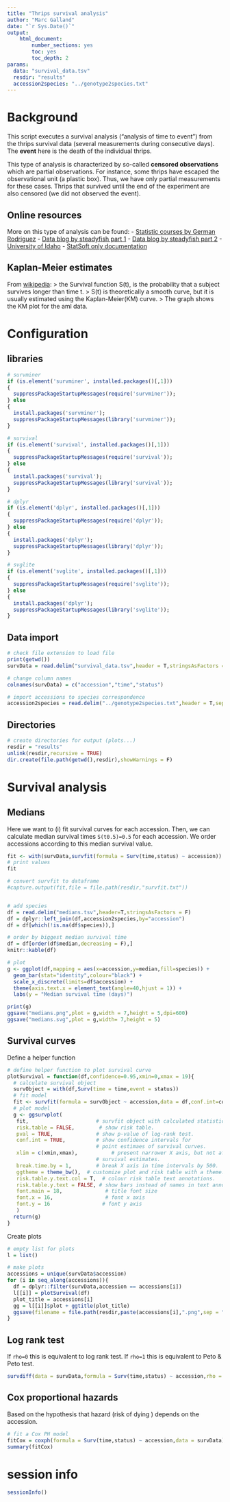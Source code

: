 ```yaml
---
title: "Thrips survival analysis"
author: "Marc Galland"
date: "`r Sys.Date()`"
output:
    html_document:
        number_sections: yes
        toc: yes
        toc_depth: 2  
params:
  data: "survival_data.tsv"
  resdir: "results"
  accession2species: "../genotype2species.txt"
---
```


# Background
This script executes a survival analysis ("analysis of time to event") from the thrips survival data (several measurements during consecutive days). The __event__ here is the death of the individual thrips.

This type of analysis is characterized by so-called __censored observations__ which are partial observations.
For instance, some thrips have escaped the observational unit (a plastic box). Thus, we have only partial measurements for these cases. Thrips that survived until the end of the experiment are also censored (we did not observed the event). 

## Online resources
More on this type of analysis can be found:
-  [Statistic courses by German Rodriguez](http://data.princeton.edu/pop509) 
-  [Data blog by steadyfish part 1](http://justanotherdatablog.blogspot.nl/2015/08/survival-analysis-1.html)
-  [Data blog by steadyfish part 2](http://justanotherdatablog.blogspot.nl/2015/08/survival-analysis-2.html)
-  [University of Idaho](http://www.webpages.uidaho.edu/wlf448/2007/LifeTables.htm)
-  [StatSoft only documentation](http://www.statsoft.com/Textbook/Survival-Failure-Time-Analysis#general)

## Kaplan-Meier estimates
From [wikipedia](https://en.wikipedia.org/wiki/Survival_analysis#Kaplan-Meier_plot_for_the_aml_data):
> the Survival function S(t), is the probability that a subject survives longer than time t. 
> S(t) is theoretically a smooth curve, but it is usually estimated using the Kaplan-Meier(KM) curve. 
> The graph shows the KM plot for the aml data.

# Configuration 

## libraries
```r
# survminer
if (is.element('survminer', installed.packages()[,1]))
{
  suppressPackageStartupMessages(require('survminer'));
} else
{
  install.packages('survminer');
  suppressPackageStartupMessages(library('survminer'));
}

# survival 
if (is.element('survival', installed.packages()[,1]))
{
  suppressPackageStartupMessages(require('survival'));
} else
{
  install.packages('survival');
  suppressPackageStartupMessages(library('survival'));
}

# dplyr
if (is.element('dplyr', installed.packages()[,1]))
{
  suppressPackageStartupMessages(require('dplyr'));
} else
{
  install.packages('dplyr');
  suppressPackageStartupMessages(library('dplyr'));
}

# svglite
if (is.element('svglite', installed.packages()[,1]))
{
  suppressPackageStartupMessages(require('svglite'));
} else
{
  install.packages('dplyr');
  suppressPackageStartupMessages(library('svglite'));
}
```

## Data import
```r
# check file extension to load file
print(getwd())
survData = read.delim("survival_data.tsv",header = T,stringsAsFactors = F)

# change column names
colnames(survData) = c("accession","time","status")

# import accessions to species correspondence
accession2species = read.delim("../genotype2species.txt",header = T,sep = "\t",stringsAsFactors = F)
```

## Directories 
```r
# create directories for output (plots...)
resdir = "results"
unlink(resdir,recursive = TRUE)
dir.create(file.path(getwd(),resdir),showWarnings = F)
```


# Survival analysis 

## Medians
Here we want to (i) fit survival curves for each accession. 
Then, we can calculate median survival times `S(t0.5)=0.5` for each accession. 
We order accessions according to this median survival value.
```r
fit <- with(survData,survfit(formula = Surv(time,status) ~ accession))
# print values
fit
```

```r
# convert survfit to dataframe
#capture.output(fit,file = file.path(resdir,"survfit.txt"))


# add species
df = read.delim("medians.tsv",header=T,stringsAsFactors = F)
df = dplyr::left_join(df,accession2species,by="accession")
df = df[which(!is.na(df$species)),]

# order by biggest median survival time
df = df[order(df$median,decreasing = F),]
knitr::kable(df)

# plot
g <- ggplot(df,mapping = aes(x=accession,y=median,fill=species)) +
  geom_bar(stat="identity",colour="black") + 
  scale_x_discrete(limits=df$accession) +
  theme(axis.text.x = element_text(angle=40,hjust = 1)) +
  labs(y = "Median survival time (days)")

print(g)
ggsave("medians.png",plot = g,width = 7,height = 5,dpi=600)
ggsave("medians.svg",plot = g,width= 7,height = 5)


```

## Survival curves
Define a helper function
```r
# define helper function to plot survival curve
plotSurvival = function(df,confidence=0.95,xmin=0,xmax = 19){
  # calculate survival object
  survObject = with(df,Surv(time = time,event = status))
  # fit model
  fit <- survfit(formula = survObject ~ accession,data = df,conf.int=confidence)
  # plot model
  g <- ggsurvplot(
   fit,                      # survfit object with calculated statistics.
   risk.table = FALSE,        # show risk table.
   pval = TRUE,              # show p-value of log-rank test.
   conf.int = TRUE,          # show confidence intervals for 
                             # point estimaes of survival curves.
   xlim = c(xmin,xmax),           # present narrower X axis, but not affect
                             # survival estimates.
   break.time.by = 1,        # break X axis in time intervals by 500.
   ggtheme = theme_bw(),  # customize plot and risk table with a theme.
   risk.table.y.text.col = T,  # colour risk table text annotations.
   risk.table.y.text = FALSE, # show bars instead of names in text annotations in legend of risk table
   font.main = 18,              # title font size
   font.x = 16,                 # font x axis 
   font.y = 16                 # font y axis
   )
  return(g)
}
```

Create plots
```r
# empty list for plots
l = list()

# make plots
accessions = unique(survData$accession)
for (i in seq_along(accessions)){
  df = dplyr::filter(survData,accession == accessions[i])
  l[[i]] = plotSurvival(df)
  plot_title = accessions[i]
  gg = l[[i]]$plot + ggtitle(plot_title)
  ggsave(filename = file.path(resdir,paste(accessions[i],".png",sep = "")),plot = gg,width = 7,height = 5,dpi = 400)
}
```

## Log rank test
If `rho=0` this is equivalent to log rank test.
If `rho=1` this is equivalent to Peto & Peto test.
```r
survdiff(data = survData,formula = Surv(time,status) ~ accession,rho = 0)
```

## Cox proportional hazards 
Based on the hypothesis that hazard (risk of dying ) depends on the accession.
```r
# fit a Cox PH model
fitCox = coxph(formula = Surv(time,status) ~ accession,data = survData)
summary(fitCox)
```

# session info
```r
sessionInfo()
```
